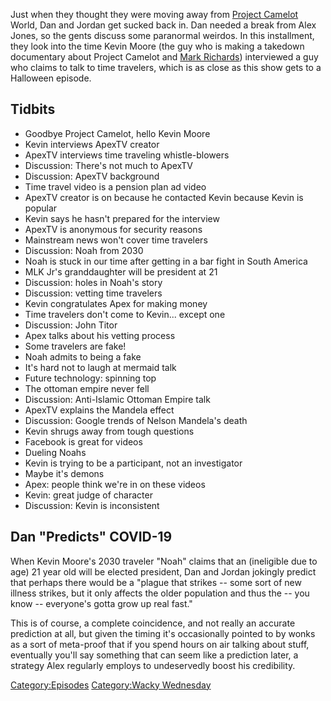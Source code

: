 {{DEFAULTSORT:
    #_EPISODE_0362:There Is No Mermaid
}}{{Episode
    | title           = There Is No Mermaid
    | caption         = Listen to this episode on [https://knowledgefight.libsyn.com/knowledge-fight-there-is-no-mermaid Libsyn] [https://open.spotify.com/episode/0m2lPAroUpXQ1Bbfou7mZK Spotify], Read the [[Transcript/362: There Is No Mermaid|Unofficial Transcript]]
    | episodeNumber   = 362
    | length          = 01:55:44
    | airDate         = October 30, 2019
    | episodeType     = [[:Category:Wacky Wednesday|Wacky Wednesday]]
    | appearance      = [[Kevin Moore]], [[Noah]], [[John Titor]]
    | oocDrop         = In the case of the Merman
    | previousEpisode = [[361: April 19, 2013]]
    | nextEpisode     = [[363: October 30, 2019]]
}}

{{Stub}}

Just when they thought they were moving away from [[Project Camelot]] World, Dan and Jordan get sucked back in. Dan needed a break from Alex Jones, so the gents discuss some paranormal weirdos. In this installment, they look into the time Kevin Moore (the guy who is making a takedown documentary about Project Camelot and [[Mark Richards]]) interviewed a guy who claims to talk to time travelers, which is as close as this show gets to a Halloween episode.

==Tidbits==

*Goodbye Project Camelot, hello Kevin Moore
*Kevin interviews ApexTV creator
*ApexTV interviews time traveling whistle-blowers
*Discussion: There's not much to ApexTV
*Discussion: ApexTV background
*Time travel video is a pension plan ad video
*ApexTV creator is on because he contacted Kevin because Kevin is popular
*Kevin says he hasn't prepared for the interview
*ApexTV is anonymous for security reasons
*Mainstream news won't cover time travelers
*Discussion: Noah from 2030
*Noah is stuck in our time after getting in a bar fight in South America
*MLK Jr's granddaughter will be president at 21
*Discussion: holes in Noah's story
*Discussion: vetting time travelers
*Kevin congratulates Apex for making money
*Time travelers don't come to Kevin... except one
*Discussion: John Titor
*Apex talks about his vetting process
*Some travelers are fake!
*Noah admits to being a fake
*It's hard not to laugh at mermaid talk
*Future technology: spinning top
*The ottoman empire never fell
*Discussion: Anti-Islamic Ottoman Empire talk
*ApexTV explains the Mandela effect
*Discussion: Google trends of Nelson Mandela's death
*Kevin shrugs away from tough questions
*Facebook is great for videos
*Dueling Noahs
*Kevin is trying to be a participant, not an investigator
*Maybe it's demons
*Apex: people think we're in on these videos
*Kevin: great judge of character
*Discussion: Kevin is inconsistent

==Dan "Predicts" COVID-19==

When Kevin Moore's 2030 traveler "Noah" claims that an (ineligible due to age) 21 year old will be elected president, Dan and Jordan jokingly predict that perhaps there would be a "plague that strikes -- some sort of new illness strikes, but it only affects the older population and thus the -- you know -- everyone's gotta grow up real fast."

This is of course, a complete coincidence, and not really an accurate prediction at all, but given the timing it's occasionally pointed to by wonks as a sort of meta-proof that if you spend hours on air talking about stuff, eventually you'll say something that can seem like a prediction later, a strategy Alex regularly employs to undeservedly boost his credibility.

[[Category:Episodes]]
[[Category:Wacky Wednesday]]
